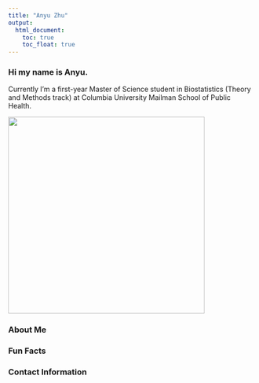 ```yaml
---
title: "Anyu Zhu"
output: 
  html_document:
    toc: true
    toc_float: true
---
```


### Hi my name is Anyu. 

Currently I'm a first-year Master of Science student in Biostatistics (Theory and Methods track) at Columbia University Mailman School of Public Health.

<img src="images/me.jpg" width = "400" height = auto>

### About Me


### Fun Facts


### Contact Information

